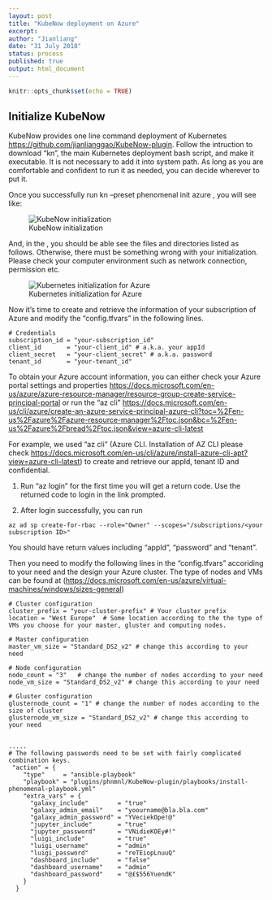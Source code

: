 ```yaml
---
layout: post
title: "KubeNow deployment on Azure"
excerpt:  
author: "Jianliang"
date: "31 July 2018"
status: process
published: true
output: html_document
---
```


```r
knitr::opts_chunk$set(echo = TRUE)
```

## Initialize KubeNow

KubeNow provides one line command deployment of Kubernetes  <https://github.com/jianlianggao/KubeNow-plugin>. Follow the intruction to download "kn", the main Kubernetes deployment bash script, and make it executable. It is not necessary to add it into system path. As long as you are comfortable and confident to run it as needed, you can decide wherever to put it.

Once you successfully run kn --preset phenomenal init azure <my-vre-config-dir>, you will see like: 

![KubeNow initialization](/figures/kubenow_init.png)

And, in the <my-vre-config-dir>, you should be able see the files and directories listed as follows. Otherwise, there must be something wrong with your initialization. Please check your computer environment such as network connection, permission etc.

![Kubernetes initialization for Azure](/figures/preset_kube_azure.png)

Now it's time to create and retrieve the information of your subscription of Azure and modify the "config.tfvars" in the following lines.

``` 
# Credentials
subscription_id = "your-subscription_id"
client_id       = "your-client_id" # a.k.a. your appId
client_secret   = "your-client_secret" # a.k.a. password
tenant_id       = "your-tenant_id"
```
To obtain your Azure account information, you can either check your Azure portal settings and properties <https://docs.microsoft.com/en-us/azure/azure-resource-manager/resource-group-create-service-principal-portal> or run the "az cli" <https://docs.microsoft.com/en-us/cli/azure/create-an-azure-service-principal-azure-cli?toc=%2Fen-us%2Fazure%2Fazure-resource-manager%2Ftoc.json&bc=%2Fen-us%2Fazure%2Fbread%2Ftoc.json&view=azure-cli-latest>

For example, we used "az cli" (Azure CLI. Installation of AZ CLI please check <https://docs.microsoft.com/en-us/cli/azure/install-azure-cli-apt?view=azure-cli-latest>) to create and retrieve our appId, tenant ID and confidential.

(1) Run "az login" for the first time you will get a return code. Use the returned code to login in the link prompted.

(2) After login successfully, you can run 
``` 
az ad sp create-for-rbac --role="Owner" --scopes="/subscriptions/<your subscription ID>"
```
You should have return values including "appId", "password" and "tenant".

Then you need to modify the following lines in the "config.tfvars" accoriding to your need and the design your Azure cluster. The type of nodes and VMs can be found at (<https://docs.microsoft.com/en-us/azure/virtual-machines/windows/sizes-general>)

``` 
# Cluster configuration
cluster_prefix = "your-cluster-prefix" # Your cluster prefix
location = "West Europe"  # Some location according to the the type of VMs you choose for your master, gluster and computing nodes.

# Master configuration
master_vm_size = "Standard_DS2_v2" # change this according to your need

# Node configuration
node_count = "3"   # change the number of nodes according to your need
node_vm_size = "Standard_DS2_v2" # change this according to your need

# Gluster configuration
glusternode_count = "1" # change the number of nodes according to the size of cluster
glusternode_vm_size = "Standard_DS2_v2" # change this according to your need


.....
# The following passwords need to be set with fairly complicated combination keys.
 "action" = {
    "type"     = "ansible-playbook"
    "playbook" = "plugins/phnmnl/KubeNow-plugin/playbooks/install-phenomenal-playbook.yml"
    "extra_vars" = {
      "galaxy_include"        = "true"
      "galaxy_admin_email"    = "yoourname@bla.bla.com"
      "galaxy_admin_password" = "YVeciekOpe!@"
      "jupyter_include"       = "true"
      "jupyter_password"      = "VNidieKOEy#!"
      "luigi_include"         = "true"
      "luigi_username"        = "admin"
      "luigi_password"        = "reTEiopLnuuQ"
      "dashboard_include"     = "false"
      "dashboard_username"    = "admin"
      "dashboard_password"    = "@£$556YuendK"
    }
  }
```
